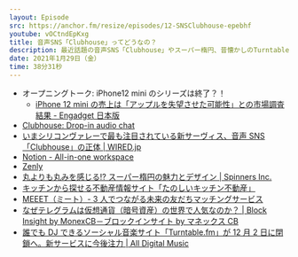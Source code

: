 ```yaml
---
layout: Episode
src: https://anchor.fm/resize/episodes/12-SNSClubhouse-epebhf
youtube: vOCtndEpKxg
title: 音声SNS「Clubhouse」ってどうなの？
description: 最近話題の音声SNS「Clubhouse」やスーパー楕円、昔懐かしのTurntable.fm の話をしました。
date: 2021年1月29日（金）
time: 38分31秒
---
```


- オープニングトーク: iPhone12 mini のシリーズは終了？！
  - [iPhone 12 mini の売上は「アップルを失望させた可能性」との市場調査結果 - Engadget 日本版](https://japanese.engadget.com/iphone12-mini-apple-disappointed-023056186.html)
- [Clubhouse: Drop-in audio chat](https://www.joinclubhouse.com/)
- [いまシリコンヴァレーで最も注目されている新サーヴィス、音声 SNS「Clubhouse」の正体 | WIRED.jp](https://wired.jp/2020/05/27/what-is-clubhouse-why-does-silicon-valley-care/)
- [Notion - All-in-one workspace](https://www.notion.so/)
- [Zenly](https://zen.ly/ja)
- [丸よりも丸みを感じる!? スーパー楕円の魅力とデザイン | Spinners Inc.](https://spinners.work/posts/kudakurage-superellipse-desgin/)
- [キッチンから探せる不動産情報サイト「たのしいキッチン不動産」](https://cookpad-kitchen.com/)
- [MEEET（ミート）- 3 人でつながる未来の友だちマッチングサービス](https://meeet.jp/)
- [なぜテレグラムは仮想通貨（暗号資産）の世界で人気なのか？ | Block Insight by MonexCB－ブロックインサイト by マネックス CB](https://crypto-lab.info/?p=13611)
- [誰でも DJ できるソーシャル音楽サイト「Turntable.fm」が 12 月 2 日に閉鎖へ。新サービスに今後注力 | All Digital Music](https://jaykogami.com/2013/11/4927.html)
